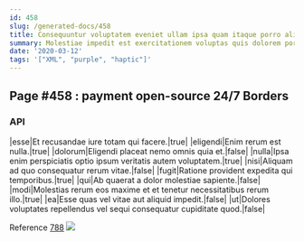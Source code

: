 ```yaml
---
id: 458
slug: /generated-docs/458
title: Consequuntur voluptatem eveniet ullam ipsa quam itaque porro aliquid porro.
summary: Molestiae impedit est exercitationem voluptas quis dolorem porro.
date: '2020-03-12'
tags: '["XML", "purple", "haptic"]'
---
```

<Partial />

## Page #458 : payment open-source 24/7 Borders
### API

|esse|Et recusandae iure totam qui facere.|true|
|eligendi|Enim rerum est nulla.|true|
|dolorum|Eligendi placeat nemo omnis quia et.|false|
|nulla|Ipsa enim perspiciatis optio ipsum veritatis autem voluptatem.|true|
|nisi|Aliquam ad quo consequatur rerum vitae.|false|
|fugit|Ratione provident expedita qui temporibus.|true|
|qui|Ab quaerat a dolor molestiae sapiente.|false|
|modi|Molestias rerum eos maxime et et tenetur necessitatibus rerum illo.|true|
|ea|Esse quas vel vitae aut aliquid impedit.|false|
|ut|Dolores voluptates repellendus vel sequi consequatur cupiditate quod.|false|

Reference [788](/generated-docs/788)
![](/assets/cats-0.jpg)


